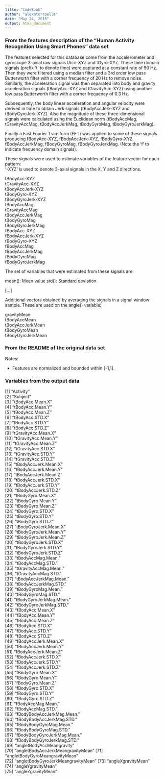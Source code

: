```yaml
---
title: "CodeBook"
author: "alexmtorroella"
date: "May 24, 2015"
output: html_document
---
```


### From the features description of the "Human Activity Recognition Using Smart Phones" data set

The features selected for this database come from the accelerometer and gyroscope 3-axial raw signals tAcc-XYZ and tGyro-XYZ. These time domain signals (prefix 't' to denote time) were captured at a constant rate of 50 Hz. Then they were filtered using a median filter and a 3rd order low pass Butterworth filter with a corner frequency of 20 Hz to remove noise. Similarly, the acceleration signal was then separated into body and gravity acceleration signals (tBodyAcc-XYZ and tGravityAcc-XYZ) using another low pass Butterworth filter with a corner frequency of 0.3 Hz. 

Subsequently, the body linear acceleration and angular velocity were derived in time to obtain Jerk signals (tBodyAccJerk-XYZ and tBodyGyroJerk-XYZ). Also the magnitude of these three-dimensional signals were calculated using the Euclidean norm (tBodyAccMag, tGravityAccMag, tBodyAccJerkMag, tBodyGyroMag, tBodyGyroJerkMag). 

Finally a Fast Fourier Transform (FFT) was applied to some of these signals producing fBodyAcc-XYZ, fBodyAccJerk-XYZ, fBodyGyro-XYZ, fBodyAccJerkMag, fBodyGyroMag, fBodyGyroJerkMag. (Note the 'f' to indicate frequency domain signals). 

These signals were used to estimate variables of the feature vector for each pattern:  
'-XYZ' is used to denote 3-axial signals in the X, Y and Z directions.

tBodyAcc-XYZ  
tGravityAcc-XYZ  
tBodyAccJerk-XYZ  
tBodyGyro-XYZ  
tBodyGyroJerk-XYZ  
tBodyAccMag  
tGravityAccMag  
tBodyAccJerkMag  
tBodyGyroMag  
tBodyGyroJerkMag  
fBodyAcc-XYZ  
fBodyAccJerk-XYZ  
fBodyGyro-XYZ  
fBodyAccMag  
fBodyAccJerkMag  
fBodyGyroMag  
fBodyGyroJerkMag  

The set of variables that were estimated from these signals are: 

mean(): Mean value
std(): Standard deviation

[...]

Additional vectors obtained by averaging the signals in a signal window sample. These are used on the angle() variable:

gravityMean  
tBodyAccMean  
tBodyAccJerkMean  
tBodyGyroMean  
tBodyGyroJerkMean  

### From the README of the original data set

Notes: 

- Features are normalized and bounded within [-1,1].

### Variables from the output data

 [1] "Activity"                         
 [2] "Subject"                          
 [3] "tBodyAcc.Mean.X"                  
 [4] "tBodyAcc.Mean.Y"                  
 [5] "tBodyAcc.Mean.Z"                  
 [6] "tBodyAcc.STD.X"                   
 [7] "tBodyAcc.STD.Y"                   
 [8] "tBodyAcc.STD.Z"                   
 [9] "tGravityAcc.Mean.X"               
[10] "tGravityAcc.Mean.Y"               
[11] "tGravityAcc.Mean.Z"               
[12] "tGravityAcc.STD.X"                
[13] "tGravityAcc.STD.Y"                
[14] "tGravityAcc.STD.Z"                
[15] "tBodyAccJerk.Mean.X"              
[16] "tBodyAccJerk.Mean.Y"              
[17] "tBodyAccJerk.Mean.Z"              
[18] "tBodyAccJerk.STD.X"               
[19] "tBodyAccJerk.STD.Y"               
[20] "tBodyAccJerk.STD.Z"               
[21] "tBodyGyro.Mean.X"                 
[22] "tBodyGyro.Mean.Y"                 
[23] "tBodyGyro.Mean.Z"                 
[24] "tBodyGyro.STD.X"                  
[25] "tBodyGyro.STD.Y"                  
[26] "tBodyGyro.STD.Z"                  
[27] "tBodyGyroJerk.Mean.X"             
[28] "tBodyGyroJerk.Mean.Y"             
[29] "tBodyGyroJerk.Mean.Z"             
[30] "tBodyGyroJerk.STD.X"              
[31] "tBodyGyroJerk.STD.Y"              
[32] "tBodyGyroJerk.STD.Z"              
[33] "tBodyAccMag.Mean."                
[34] "tBodyAccMag.STD."                 
[35] "tGravityAccMag.Mean."             
[36] "tGravityAccMag.STD."              
[37] "tBodyAccJerkMag.Mean."            
[38] "tBodyAccJerkMag.STD."             
[39] "tBodyGyroMag.Mean."               
[40] "tBodyGyroMag.STD."                
[41] "tBodyGyroJerkMag.Mean."           
[42] "tBodyGyroJerkMag.STD."            
[43] "fBodyAcc.Mean.X"                  
[44] "fBodyAcc.Mean.Y"                  
[45] "fBodyAcc.Mean.Z"                  
[46] "fBodyAcc.STD.X"                   
[47] "fBodyAcc.STD.Y"                   
[48] "fBodyAcc.STD.Z"                   
[49] "fBodyAccJerk.Mean.X"              
[50] "fBodyAccJerk.Mean.Y"              
[51] "fBodyAccJerk.Mean.Z"              
[52] "fBodyAccJerk.STD.X"               
[53] "fBodyAccJerk.STD.Y"               
[54] "fBodyAccJerk.STD.Z"               
[55] "fBodyGyro.Mean.X"                 
[56] "fBodyGyro.Mean.Y"                 
[57] "fBodyGyro.Mean.Z"                 
[58] "fBodyGyro.STD.X"                  
[59] "fBodyGyro.STD.Y"                  
[60] "fBodyGyro.STD.Z"                  
[61] "fBodyAccMag.Mean."                
[62] "fBodyAccMag.STD."                 
[63] "fBodyBodyAccJerkMag.Mean."        
[64] "fBodyBodyAccJerkMag.STD."         
[65] "fBodyBodyGyroMag.Mean."           
[66] "fBodyBodyGyroMag.STD."            
[67] "fBodyBodyGyroJerkMag.Mean."       
[68] "fBodyBodyGyroJerkMag.STD."        
[69] "angletBodyAccMeangravity"         
[70] "angletBodyAccJerkMeangravityMean" 
[71] "angletBodyGyroMeangravityMean"    
[72] "angletBodyGyroJerkMeangravityMean"
[73] "angleXgravityMean"                
[74] "angleYgravityMean"                
[75] "angleZgravityMean"  



